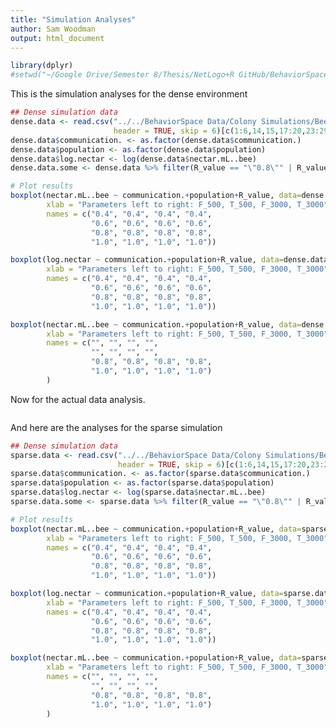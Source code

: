 ```yaml
---
title: "Simulation Analyses"
author: Sam Woodman
output: html_document
---
```


```r
library(dplyr)
#setwd("~/Google Drive/Semester 8/Thesis/NetLogo+R GitHub/BehaviorSpace Data/Colony Simulations/")
```

This is the simulation analyses for the dense environment

```r
## Dense simulation data
dense.data <- read.csv("../../BehaviorSpace Data/Colony Simulations/Bees sim_dense-table.csv", 
                       header = TRUE, skip = 6)[c(1:6,14,15,17:20,23:29)]
dense.data$communication. <- as.factor(dense.data$communication.)
dense.data$population <- as.factor(dense.data$population)
dense.data$log.nectar <- log(dense.data$nectar.mL..bee)
dense.data.some <- dense.data %>% filter(R_value == "\"0.8\"" | R_value == "\"1.0\"")

# Plot results
boxplot(nectar.mL..bee ~ communication.+population+R_value, data=dense.data, ylab = "Nectar(mL)/bee", 
        xlab = "Parameters left to right: F_500, T_500, F_3000, T_3000", main = "Dense sims", 
        names = c("0.4", "0.4", "0.4", "0.4",
                  "0.6", "0.6", "0.6", "0.6",
                  "0.8", "0.8", "0.8", "0.8",
                  "1.0", "1.0", "1.0", "1.0"))

boxplot(log.nectar ~ communication.+population+R_value, data=dense.data, ylab = "Log(Nectar(mL)/bee)", 
        xlab = "Parameters left to right: F_500, T_500, F_3000, T_3000", main = "Dense sims", 
        names = c("0.4", "0.4", "0.4", "0.4",
                  "0.6", "0.6", "0.6", "0.6",
                  "0.8", "0.8", "0.8", "0.8",
                  "1.0", "1.0", "1.0", "1.0"))

boxplot(nectar.mL..bee ~ communication.+population+R_value, data=dense.data.some, ylab = "Nectar(mL)/bee", 
        xlab = "Parameters left to right: F_500, T_500, F_3000, T_3000", main = "Some dense sims", 
        names = c("", "", "", "", 
                  "", "", "", "", 
                  "0.8", "0.8", "0.8", "0.8",
                  "1.0", "1.0", "1.0", "1.0")
        )

```

Now for the actual data analysis.

```r
```


And here are the analyses for the sparse simulation

```r
## Dense simulation data
sparse.data <- read.csv("../../BehaviorSpace Data/Colony Simulations/Bees sim_sparse-table.csv", 
                        header = TRUE, skip = 6)[c(1:6,14,15,17:20,23:29)]
sparse.data$communication. <- as.factor(sparse.data$communication.)
sparse.data$population <- as.factor(sparse.data$population)
sparse.data$log.nectar <- log(sparse.data$nectar.mL..bee)
sparse.data.some <- sparse.data %>% filter(R_value == "\"0.8\"" | R_value == "\"1.0\"")

# Plot results
boxplot(nectar.mL..bee ~ communication.+population+R_value, data=sparse.data, ylab = "Nectar(mL)/bee", 
        xlab = "Parameters left to right: F_500, T_500, F_3000, T_3000", 
        names = c("0.4", "0.4", "0.4", "0.4",
                  "0.6", "0.6", "0.6", "0.6",
                  "0.8", "0.8", "0.8", "0.8",
                  "1.0", "1.0", "1.0", "1.0"))

boxplot(log.nectar ~ communication.+population+R_value, data=sparse.data, ylab = "Log(Nectar(mL)/bee)", 
        xlab = "Parameters left to right: F_500, T_500, F_3000, T_3000", main = "Dense sims", 
        names = c("0.4", "0.4", "0.4", "0.4",
                  "0.6", "0.6", "0.6", "0.6",
                  "0.8", "0.8", "0.8", "0.8",
                  "1.0", "1.0", "1.0", "1.0"))

boxplot(nectar.mL..bee ~ communication.+population+R_value, data=sparse.data.some, ylab = "Nectar(mL)/bee", 
        xlab = "Parameters left to right: F_500, T_500, F_3000, T_3000", main = "Sparse sims", 
        names = c("", "", "", "", 
                  "", "", "", "", 
                  "0.8", "0.8", "0.8", "0.8",
                  "1.0", "1.0", "1.0", "1.0")
        )





```

